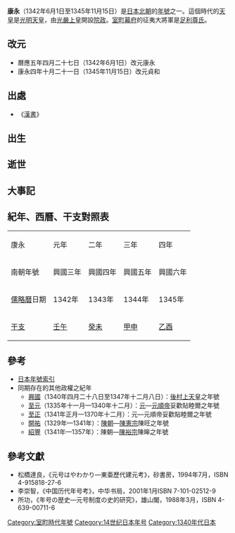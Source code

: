 {{japanese|japanese=康永|kana=こうえい|romaji=Kōei}}

'''康永'''（1342年6月1日至1345年11月15日）是[[日本|日本]][[南北朝_(日本)|北朝]]的[[年號|年號]]之一。這個時代的[[天皇|天皇]]是[[光明天皇|光明天皇]]，由[[光嚴天皇|光嚴上皇]]開設[[院政|院政]]。[[室町幕府|室町幕府]]的征夷大將軍是[[足利尊氏|足利尊氏]]。

== 改元 ==
* 曆應五年四月二十七日（1342年6月1日）改元康永
* 康永四年十月二十一日（1345年11月15日）改元貞和

== 出處 ==
* 《[[漢書|漢書]]》

== 出生 ==

== 逝世 ==

== 大事記 ==

== 紀年、西曆、干支對照表 ==
{| class="wikitable" cellspacing=0 style="text-align:center"
|- style="background-color:#CCCCCC"
|康永||元年||二年||三年||四年
|-
|南朝年號||興國三年||興國四年||興國五年||興國六年
|-
|[[儒略曆|儒略曆]]日期||1342年||1343年||1344年||1345年
|-
|[[干支|干支]]||[[壬午|壬午]]||[[癸未|癸未]]||[[甲申|甲申]]||[[乙酉|乙酉]]
|}

== 參考 ==
* [[日本年號索引|日本年號索引]]
* 同期存在的其他政權之紀年
** [[興國_(後村上天皇)|興國]]（1340年四月二十八日至1347年十二月八日）：[[後村上天皇|後村上天皇]]之年號
** [[至元_(元惠宗)|至元]]（1335年十一月—1340年十二月）：[[元朝|元]]—[[元順帝|元順帝]]妥歡貼睦爾之年號
** [[至正|至正]]（1341年正月—1370年十二月）：元—元順帝妥歡貼睦爾之年號
** [[開祐|開祐]]（1329年—1341年）：[[陳朝_(越南)|陳朝]]—[[陳憲宗|陳憲宗]]陳旺之年號
** [[紹豐|紹豐]]（1341年—1357年）：陳朝—[[陳裕宗|陳裕宗]]陳皞之年號

== 參考文獻 ==
* 松橋達良，《元号はやわかり—東亜歷代建元考》，砂書房，1994年7月，ISBN 4-915818-27-6
* 李崇智，《中国历代年号考》，中华书局，2001年1月ISBN 7-101-02512-9
* 所功，《年号の歴史―元号制度の史的研究》，雄山閣，1988年3月，ISBN 4-639-00711-6

{{年号|[[曆應|曆應]]|[[日本年號|日本北朝年號]]|[[貞和|貞和]]}}
{{日本元號}}
{{DEFAULTSORT:Kouei}}

[[Category:室町時代年號|Category:室町時代年號]]
[[Category:14世纪日本年号|Category:14世纪日本年号]]
[[Category:1340年代日本|Category:1340年代日本]]